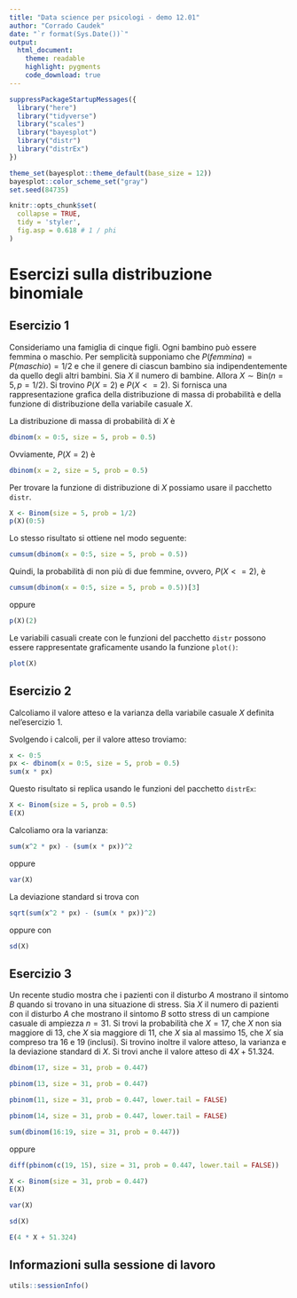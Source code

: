 ```yaml
---
title: "Data science per psicologi - demo 12.01"
author: "Corrado Caudek"
date: "`r format(Sys.Date())`"
output:
  html_document:
    theme: readable
    highlight: pygments
    code_download: true
---
```


```r
suppressPackageStartupMessages({
  library("here")
  library("tidyverse")
  library("scales")
  library("bayesplot")
  library("distr")
  library("distrEx")
})

theme_set(bayesplot::theme_default(base_size = 12))
bayesplot::color_scheme_set("gray")
set.seed(84735)

knitr::opts_chunk$set(
  collapse = TRUE,
  tidy = 'styler',
  fig.asp = 0.618 # 1 / phi
)
```

# Esercizi sulla distribuzione binomiale

## Esercizio 1

Consideriamo una famiglia di cinque figli. Ogni bambino può essere femmina o maschio. Per semplicità supponiamo che $P(femmina) = P(maschio) = 1/2$ e che il genere di ciascun bambino sia indipendentemente da quello degli altri bambini. Sia $X$ il numero di bambine. Allora $X \sim \mbox{Bin}(n = 5, p = 1/2)$. Si trovino $P(X = 2)$ e $P(X <= 2)$. Si fornisca una rappresentazione grafica della distribuzione di massa di probabilità e della funzione di distribuzione della variabile casuale $X$.

La distribuzione di massa di probabilità di $X$ è

```r
dbinom(x = 0:5, size = 5, prob = 0.5)
```

Ovviamente, $P(X = 2)$ è

```r
dbinom(x = 2, size = 5, prob = 0.5)
```

Per trovare la funzione di distribuzione di $X$ possiamo usare il pacchetto `distr`.

```r
X <- Binom(size = 5, prob = 1/2)
p(X)(0:5)
```

Lo stesso risultato si ottiene nel modo seguente:

```r
cumsum(dbinom(x = 0:5, size = 5, prob = 0.5))
```

Quindi, la probabilità di non più di due femmine, ovvero, $P(X <= 2)$, è  


```r
cumsum(dbinom(x = 0:5, size = 5, prob = 0.5))[3]
```

oppure

```r
p(X)(2)
```

Le variabili casuali create con le funzioni del pacchetto `distr` possono essere rappresentate graficamente usando la funzione `plot()`:

```r
plot(X)
```

## Esercizio 2

Calcoliamo il valore atteso e la varianza della variabile casuale $X$ definita nel'esercizio 1.


Svolgendo i calcoli, per il valore atteso troviamo:

```r
x <- 0:5
px <- dbinom(x = 0:5, size = 5, prob = 0.5)
sum(x * px)
```

Questo risultato si replica usando le funzioni del pacchetto `distrEx`:

```r
X <- Binom(size = 5, prob = 0.5) 
E(X)
```

Calcoliamo ora la varianza:

```r
sum(x^2 * px) - (sum(x * px))^2
```

oppure

```r
var(X)
```

La deviazione standard si trova con

```r
sqrt(sum(x^2 * px) - (sum(x * px))^2)
```

oppure con

```r
sd(X)
```

## Esercizio 3

Un recente studio mostra che i pazienti con il disturbo $A$ mostrano il sintomo $B$ quando si trovano in una situazione di stress. Sia $X$ il numero di pazienti con il disturbo $A$ che mostrano il sintomo $B$ sotto stress di un campione casuale di ampiezza $n = 31$. Si trovi la probabilità che $X = 17$, che $X$ non sia maggiore di 13, che $X$ sia maggiore di 11, che $X$ sia al massimo 15, che $X$ sia compreso tra 16 e 19 (inclusi). Si trovino inoltre il valore atteso, la varianza e la deviazione standard di $X$. Si trovi anche il valore atteso di $4X + 51.324$.

```r
dbinom(17, size = 31, prob = 0.447)
```

```r
pbinom(13, size = 31, prob = 0.447)
```

```r
pbinom(11, size = 31, prob = 0.447, lower.tail = FALSE)
```

```r
pbinom(14, size = 31, prob = 0.447, lower.tail = FALSE)
```

```r
sum(dbinom(16:19, size = 31, prob = 0.447))
```

oppure

```r
diff(pbinom(c(19, 15), size = 31, prob = 0.447, lower.tail = FALSE))
```

```r
X <- Binom(size = 31, prob = 0.447)
E(X)
```

```r
var(X)
```

```r
sd(X)
```

```r
E(4 * X + 51.324)
```


## Informazioni sulla sessione di lavoro

```r
utils::sessionInfo()
```



